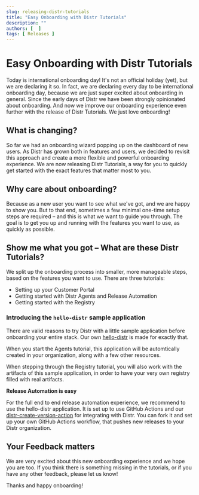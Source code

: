 ```yaml
---
slug: releasing-distr-tutorials
title: "Easy Onboarding with Distr Tutorials"
description: ""
authors: [  ]
tags: [ Releases ]
---
```



# Easy Onboarding with Distr Tutorials

Today is international onboarding day! It's not an official holiday (yet), but we are declaring it so. 
In fact, we are declaring every day to be international onboarding day, because we are just super excited about onboarding in general.
Since the early days of Distr we have been strongly opinionated about onboarding. 
And now we improve our onboarding experience even further with the release of Distr Tutorials. We just love onboarding!

<!-- truncate -->

## What is changing?

So far we had an onboarding wizard popping up on the dashboard of new users.
As Distr has grown both in features and users, we decided to revisit this approach and create a more flexible and powerful onboarding experience.
We are now releasing Distr Tutorials, a way for you to quickly get started with the exact features that matter most to you.

## Why care about onboarding?

Because as a new user you want to see what we've got, and we are happy to show you.
But to that end, sometimes a few minimal one-time setup steps are required – and this is what we want to guide you through. 
The goal is to get you up and running with the features you want to use, as quickly as possible.

## Show me what you got – What are these Distr Tutorials?

We split up the onboarding process into smaller, more manageable steps, based on the features you want to use. There are three tutorials:
* Setting up your Customer Portal
* Getting started with Distr Agents and Release Automation
* Getting started with the Registry

### Introducing the `hello-distr` sample application

There are valid reasons to try Distr with a little sample application before onboarding your entire stack. 
Our own [hello-distr](https://github.com/glasskube/hello-distr) is made for exactly that. 

When you start the Agents tutorial, this application will be automtically created in your organization, along with a few other resources.

When stepping through the Registry tutorial, you will also work with the artifacts of this sample application, in order to have your very own registry filled with real artifacts.

**Release Automation is easy**

For the full end to end release automation experience, we recommend to use the hello-distr application. 
It is set up to use GitHub Actions and our [distr-create-version-action](https://github.com/marketplace/actions/distr-create-version) for integrating with Distr.
You can fork it and set up your own GitHub Actions workflow, that pushes new releases to your Distr organization. 

## Your Feedback matters

We are very excited about this new onboarding experience and we hope you are too. 
If you think there is something missing in the tutorials, or if you have any other feedback, please let us know!

Thanks and happy onboarding!
